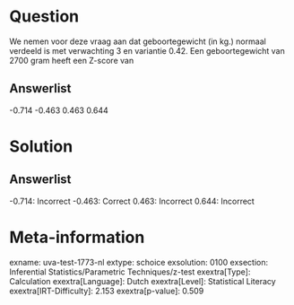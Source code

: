 Question
========

We nemen voor deze vraag aan dat geboortegewicht (in kg.) normaal
verdeeld is met verwachting 3 en variantie 0.42. Een geboortegewicht van
2700 gram heeft een Z-score van

Answerlist
----------

-0.714
-0.463
0.463
0.644

Solution
========

Answerlist
----------

-0.714: Incorrect
-0.463: Correct
0.463: Incorrect
0.644: Incorrect

Meta-information
================
exname: uva-test-1773-nl
extype: schoice
exsolution: 0100
exsection: Inferential Statistics/Parametric Techniques/z-test
exextra[Type]: Calculation
exextra[Language]: Dutch
exextra[Level]: Statistical Literacy
exextra[IRT-Difficulty]: 2.153
exextra[p-value]: 0.509
